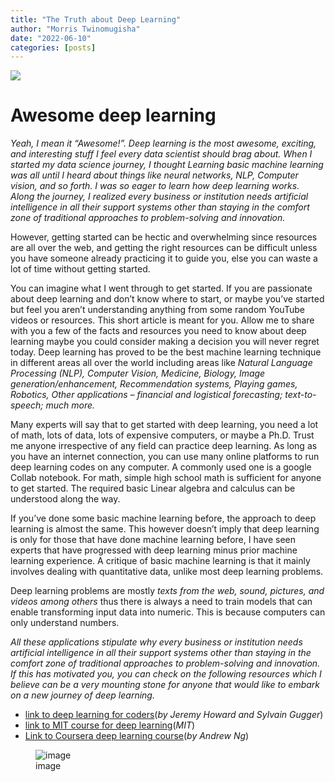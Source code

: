 ```yaml
---
title: "The Truth about Deep Learning"
author: "Morris Twinomugisha"
date: "2022-06-10"
categories: [posts]
---
```



![](https://www.almawave.com/media/2021/09/950x560.jpg)


# Awesome deep learning
*Yeah, I mean it “Awesome!”. Deep learning is the most awesome, exciting, and interesting stuff I feel every data scientist should brag about. When I started my data science journey, I thought Learning basic machine learning was all until I heard about things like neural networks, NLP, Computer vision, and so forth. I was so eager to learn how deep learning works. Along the journey, I realized every business or institution needs artificial intelligence in all their support systems other than staying in the comfort zone of traditional approaches to problem-solving and innovation.*

However, getting started can be hectic and overwhelming since resources are all over the web, and getting the right resources can be difficult unless you have someone already practicing it to guide you, else you can waste a lot of time without getting started.

You can imagine what I went through to get started. If you are passionate about deep learning and don’t know where to start, or maybe you’ve started but feel you aren’t understanding anything from some random YouTube videos or resources. This short article is meant for you. Allow me to share with you a few of the facts and resources you need to know about deep learning maybe you could consider making a decision you will never regret today.
Deep learning has proved to be the best machine learning technique in different areas all over the world including areas like *Natural Language Processing (NLP), Computer Vision, Medicine, Biology, Image generation/enhancement, Recommendation systems, Playing games, Robotics, Other applications – financial and logistical forecasting; text-to-speech; much more.*

Many experts will say that to get started with deep learning, you need a lot of math, lots of data, lots of expensive computers, or maybe a Ph.D. Trust me anyone irrespective of any field can practice deep learning. As long as you have an internet connection, you can use many online platforms to run deep learning codes on any computer. A commonly used one is a google Collab notebook. For math, simple high school math is sufficient for anyone to get started. The required basic Linear algebra and calculus can be understood along the way.

If you’ve done some basic machine learning before, the approach to deep learning is almost the same. This however doesn’t imply that deep learning is only for those that have done machine learning before, I have seen experts that have progressed with deep learning minus prior machine learning experience. A critique of basic machine learning is that it mainly involves dealing with quantitative data, unlike most deep learning problems. 

Deep learning problems are mostly *texts from the web, sound, pictures, and videos among others* thus there is always a need to train models that can enable transforming input data into numeric. This is because computers can only understand numbers.

*All these applications stipulate why every business or institution needs artificial intelligence in all their support systems other than staying in the comfort zone of traditional approaches to problem-solving and innovation. If this has motivated you, you can check on the following resources which I believe can be a very mounting stone for anyone that would like to embark on a new journey of deep learning.*

- [link to deep learning for coders](https://www.fast.ai)(*by Jeremy Howard and Sylvain Gugger*) 
- [link to MIT course for deep learning](http://introtodeeplearning.com/)(*MIT*) 
- [Link to Coursera deep learning course ](https://www.coursera.org/learn/neural-networks-deep-learning-fr/home/welcome)(*by Andrew Ng*)

![image](https://user-images.githubusercontent.com/78223861/194165886-db971d59-1dc5-4dcb-9789-119f5a5dbf30.png)


